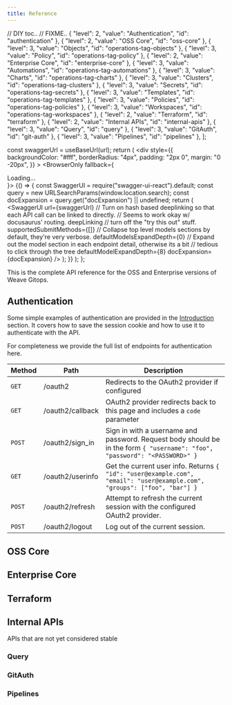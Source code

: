 ```yaml
---
title: Reference
---
```


// DIY toc..
// FIXME..
  { "level": 2, "value": "Authentication", "id": "authentication" },
  { "level": 2, "value": "OSS Core", "id": "oss-core" },
    { "level": 3, "value": "Objects", "id": "operations-tag-objects" },
    { "level": 3, "value": "Policy", "id": "operations-tag-policy" },
  { "level": 2, "value": "Enterprise Core", "id": "enterprise-core" },
    { "level": 3, "value": "Automations", "id": "operations-tag-automations" },
    { "level": 3, "value": "Charts", "id": "operations-tag-charts" },
    { "level": 3, "value": "Clusters", "id": "operations-tag-clusters" },
    { "level": 3, "value": "Secrets", "id": "operations-tag-secrets" },
    { "level": 3, "value": "Templates", "id": "operations-tag-templates" },
    { "level": 3, "value": "Policies", "id": "operations-tag-policies" },
    { "level": 3, "value": "Workspaces", "id": "operations-tag-workspaces" },
  { "level": 2, "value": "Terraform", "id": "terraform" },
  { "level": 2, "value": "Internal APIs", "id": "internal-apis" },
    { "level": 3, "value": "Query", "id": "query" },
    { "level": 3, "value": "GitAuth", "id": "git-auth" },
    { "level": 3, "value": "Pipelines", "id": "pipelines" },
];

  const swaggerUrl = useBaseUrl(url);
  return (
    <div
      style={{
        backgroundColor: "#fff",
        borderRadius: "4px",
        padding: "2px 0",
        margin: "0 -20px",
      }}
    >
      <BrowserOnly fallback={<div>Loading...</div>}>
        {() => {
          const SwaggerUI = require("swagger-ui-react").default;
          const query = new URLSearchParams(window.location.search);
          const docExpansion = query.get("docExpansion") || undefined;
          return (
            <SwaggerUI
              url={swaggerUrl}
              // Turn on hash based deeplinking so that each API call can be linked to directly.
              // Seems to work okay w/ docusaurus' routing.
              deepLinking
              // turn off the "try this out" stuff.
              supportedSubmitMethods={[]}
              // Collapse top level models sections by default, they're very verbose.
              defaultModelsExpandDepth={0}
              // Expand out the model section in each endpoint detail, otherwise its a bit
              // tedious to click through the tree
              defaultModelExpandDepth={8}
              docExpansion={docExpansion}
            />
          );
        }}
      </BrowserOnly>
    </div>
  );
};

This is the complete API reference for the OSS and Enterprise versions of Weave Gitops.

<h2 id="Authentication">Authentication</h2>

Some simple examples of authentication are provided in the [Introduction](./intro.md) section.
It covers how to save the session cookie and how to use it to authenticate with the API.

For completeness we provide the full list of endpoints for authentication here.

| Method | Path | Description |
| --- | --- | --- |
| `GET` | /oauth2 | Redirects to the OAuth2 provider if configured |
| `GET` | /oauth2/callback | OAuth2 provider redirects back to this page and includes a `code` parameter |
| `POST` | /oauth2/sign_in | Sign in with a username and password. Request body should be in the form `{ "username": "foo", "password": "<PASSWORD>" }` |
| `GET` | /oauth2/userinfo | Get the current user info. Returns `{ "id": "user@example.com", "email": "user@example.com", "groups": ["foo", "bar"] }` |
| `POST` | /oauth2/refresh | Attempt to refresh the current session with the configured OAuth2 provider. |
| `POST` | /oauth2/logout | Log out of the current session. |

<h2 id="oss-core">OSS Core</h2>

<APIUI url="/swagger/core.swagger.json" />

<h2 id="enterprise-core">Enterprise Core</h2>

<APIUI url="/swagger/cluster_services.swagger.json" />

<h2 id="terraform">Terraform</h2>

<APIUI url="/swagger/terraform.swagger.json" />

<h2 id="internal-apis">Internal APIs</h2>

APIs that are not yet considered stable

<h3 id="query">Query</h3>

<APIUI url="/swagger/query.swagger.json" />

<h3 id="git-auth">GitAuth</h3>

<APIUI url="/swagger/gitauth.swagger.json" />

<h3 id="pipelines">Pipelines</h3>

<APIUI url="/swagger/pipelines.swagger.json" />